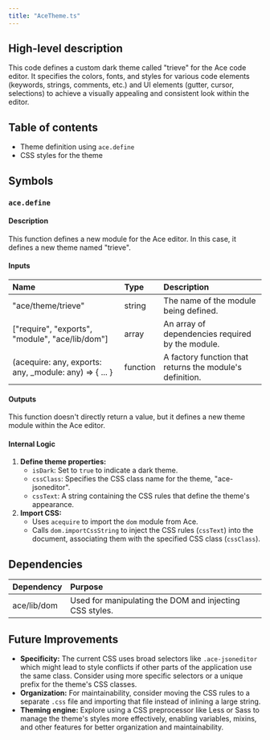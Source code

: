 ```yaml
---
title: "AceTheme.ts"
---
```


## High-level description
This code defines a custom dark theme called "trieve" for the Ace code editor. It specifies the colors, fonts, and styles for various code elements (keywords, strings, comments, etc.) and UI elements (gutter, cursor, selections) to achieve a visually appealing and consistent look within the editor.

## Table of contents
- Theme definition using `ace.define`
- CSS styles for the theme

## Symbols
### `ace.define`
#### Description
This function defines a new module for the Ace editor. In this case, it defines a new theme named "trieve".

#### Inputs
| Name | Type | Description |
|:-----|:-----|:------------|
| "ace/theme/trieve" | string | The name of the module being defined. |
| ["require", "exports", "module", "ace/lib/dom"] | array | An array of dependencies required by the module. |
| (acequire: any, exports: any, _module: any) =&gt; { ... } | function | A factory function that returns the module's definition. |

#### Outputs
This function doesn't directly return a value, but it defines a new theme module within the Ace editor.

#### Internal Logic
1. **Define theme properties:**
    - `isDark`: Set to `true` to indicate a dark theme.
    - `cssClass`: Specifies the CSS class name for the theme, "ace-jsoneditor".
    - `cssText`: A string containing the CSS rules that define the theme's appearance.
2. **Import CSS:**
    - Uses `acequire` to import the `dom` module from Ace.
    - Calls `dom.importCssString` to inject the CSS rules (`cssText`) into the document, associating them with the specified CSS class (`cssClass`).

## Dependencies
| Dependency | Purpose |
|:-----------|:--------|
| ace/lib/dom | Used for manipulating the DOM and injecting CSS styles. |

## Future Improvements
- **Specificity:** The current CSS uses broad selectors like `.ace-jsoneditor` which might lead to style conflicts if other parts of the application use the same class. Consider using more specific selectors or a unique prefix for the theme's CSS classes.
- **Organization:** For maintainability, consider moving the CSS rules to a separate `.css` file and importing that file instead of inlining a large string.
- **Theming engine:** Explore using a CSS preprocessor like Less or Sass to manage the theme's styles more effectively, enabling variables, mixins, and other features for better organization and maintainability. 
